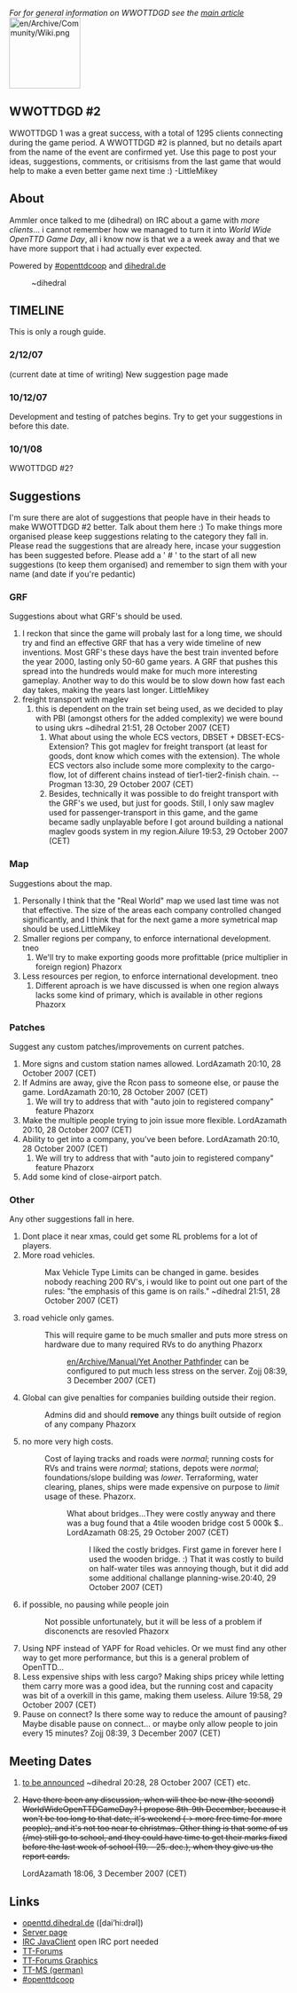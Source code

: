 ''For for general information on WWOTTDGD see the [[en/Archive/Community/World Wide OpenTTD Game Day|main article]]''
[[File:en/Archive/Community/Wiki.png|128px|right]]
==WWOTTDGD #2==
WWOTTDGD 1 was a great success, with a total of 1295 clients connecting during the game period. A WWOTTDGD #2 is planned, but no details apart from the name of the event are confirmed yet. Use this page to post your ideas, suggestions, comments, or critisisms from the last game that would help to make a even better game next time :)   -LittleMikey

==About==
Ammler once talked to me (dihedral) on IRC about a game with ''more clients''... i cannot remember how we managed to turn it into ''World Wide OpenTTD Game Day'', all i know now is that we a a week away and that we have more support that i had actually ever expected.

Powered by [http://openttdcoop.ppcis.org #openttdcoop] and [http://openttd.dihedral.de dihedral.de]

:~dihedral
==TIMELINE==
This is only a rough guide.
===2/12/07===
(current date at time of writing)
New suggestion page made
===10/12/07===
Development and testing of patches begins.
Try to get your suggestions in before this date.
===10/1/08===
WWOTTDGD #2?

==Suggestions==
I'm sure there are alot of suggestions that people have in their heads to make WWOTTDGD #2 better. Talk about them here :) To make things more organised please keep suggestions relating to the category they fall in.
Please read the suggestions that are already here, incase your suggestion has been suggested before.
Please add a ' # ' to the start of all new suggestions (to keep them organised) and remember to sign them with your name (and date if you're pedantic)

===GRF===
Suggestions about what GRF's should be used.
#I reckon that since the game will probaly last for a long time, we should try and find an effective GRF that has a very wide timeline of new inventions. Most GRF's these days have the best train invented before the year 2000, lasting only 50-60 game years. A GRF that pushes this spread into the hundreds would make for much more interesting gameplay. Another way to do this would be to slow down how fast each day takes, making the years last longer. LittleMikey
#freight transport with maglev 
## this is dependent on the train set being used, as we decided to play with PBI (amongst others for the added complexity) we were bound to using ukrs ~dihedral 21:51, 28 October 2007 (CET)
### What about using the whole ECS vectors, DBSET + DBSET-ECS-Extension? This got maglev for freight transport (at least for goods, dont know which comes with the extension). The whole ECS vectors also include some more complexity to the cargo-flow, lot of different chains instead of tier1-tier2-finish chain. --Progman 13:30, 29 October 2007 (CET)
### Besides, technically it was possible to do freight transport with the GRF's we used, but just for goods. Still, I only saw maglev used for passenger-transport in this game, and the game became sadly unplayable before I got around building a national maglev goods system in my region.Ailure 19:53, 29 October 2007 (CET)


===Map=== 
Suggestions about the map.
# Personally I think that the "Real World" map we used last time was not that effective. The size of the areas each company controlled changed significantly, and I think that for the next game a more symetrical map should be used.LittleMikey
#Smaller regions per company, to enforce international development. tneo
## We'll try to make exporting goods more profittable (price multiplier in foreign region) Phazorx
#Less resources per region, to enforce international development.  tneo
## Different aproach is we have discussed is when one region always lacks some kind of primary, which is available in other regions Phazorx

===Patches===
Suggest any custom patches/improvements on current patches.
#More signs and custom station names allowed. LordAzamath 20:10, 28 October 2007 (CET)
#If Admins are away, give the Rcon pass to someone else, or pause the game. LordAzamath 20:10, 28 October 2007 (CET)  
## We will try to address that with "auto join to registered company" feature Phazorx
#Make the multiple people trying to join issue more flexible. LordAzamath 20:10, 28 October 2007 (CET)
#Ability to get into a company, you've been before. LordAzamath 20:10, 28 October 2007 (CET)  
## We will try to address that with "auto join to registered company" feature Phazorx
#Add some kind of close-airport patch.

===Other===
Any other suggestions fall in here.
#Dont place it near xmas, could get some RL problems for a lot of players.
#More road vehicles. 
#: Max Vehicle Type Limits can be changed in game. besides nobody reaching 200 RV's, i would like to point out one part of the rules: "the emphasis of this game is on rails." ~dihedral 21:51, 28 October 2007 (CET)
#road vehicle only games.  
#: This will require game to be much smaller and puts more stress on hardware due to many required RVs to do anything Phazorx
#::[[en/Archive/Manual/Yet Another Pathfinder]] can be configured to put much less stress on the server. Zojj 08:39, 3 December 2007 (CET)
#Global can give penalties for companies building outside their region.  
#: Admins did and should '''remove''' any things built outside of region of any company Phazorx
#no more very high costs. 
#: Cost of laying tracks and roads were ''normal''; running costs for RVs and trains were ''normal''; stations, depots were ''normal''; foundations/slope building was ''lower''. Terraforming, water clearing, planes, ships were made expensive on purpose to ''limit'' usage of these. Phazorx.
#:: What about bridges...They were costly anyway and there was a bug found that a 4tile wooden bridge cost 5 000k $.. LordAzamath 08:25, 29 October 2007 (CET)
#::: I liked the costly bridges. First game in forever here I used the wooden bridge. :) That it was costly to build on half-water tiles was annoying though, but it did add some additional challange planning-wise.20:40, 29 October 2007 (CET)
#if possible, no pausing while people join  
#: Not possible unfortunately, but it will be less of a problem if disconencts are resovled Phazorx
#Using NPF instead of YAPF for Road vehicles. Or we must find any other way to get more performance, but this is a general problem of OpenTTD...
# Less expensive ships with less cargo? Making ships pricey while letting them carry more was a good idea, but the running cost and capacity was bit of a overkill in this game, making them useless. Ailure 19:58, 29 October 2007 (CET)
#Pause on connect? Is there some way to reduce the amount of pausing?  Maybe disable pause on connect... or maybe only allow people to join every 15 minutes? Zojj 08:39, 3 December 2007 (CET)

==Meeting Dates==
# [[en/Archive/Community/World Wide OpenTTD Game Day/2|to be announced]] ~dihedral 20:28, 28 October 2007 (CET) etc.
# <div style="text-decoration:line-through;"> Have there been any discussion, when will thee be new  (the second) WorldWideOpenTTDGameDay? I propose 8th-9th December, because it won't be too long to that date, it's weekend (-> more free time for more people), and it's not too near to christmas. Other thing is that some of us (/me) still go to school, and they could have time to get their marks fixed before the last week of school (19. - 25. dec.), when they give us the report cards.</div>LordAzamath 18:06, 3 December 2007 (CET)

==Links==
*[http://openttd.dihedral.de/category/wwottdgd/ openttd.dihedral.de] ([dai’hi:drəl])
*[http://openttd.dihedral.de/servers/wwottdgd/ Server page]
*[http://www.kickmeto.gellar.net/pjirc/index.php?page=advanced&server=irc.oftc.net&chan=%23wwottdgd IRC JavaClient] open IRC port needed
*[http://www.tt-forums.net/viewtopic.php?f=29&t=34429 TT-Forums]
*[http://www.tt-forums.net/viewtopic.php?f=36&t=34514 TT-Forums Graphics]
*[http://www.tt-ms.de/forum/showthread.php?tid=3066 TT-MS (german)]
*[http://openttdcoop.ppcis.org #openttdcoop]